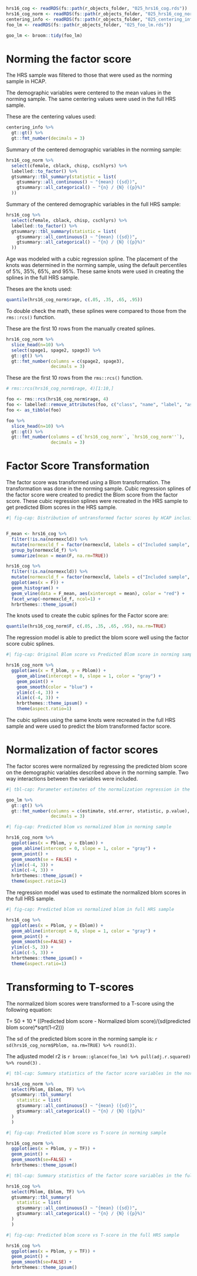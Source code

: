 
```r
hrs16_cog <- readRDS(fs::path(r_objects_folder, "025_hrs16_cog.rds"))
hrs16_cog_norm <- readRDS(fs::path(r_objects_folder, "025_hrs16_cog_norm.rds"))
centering_info <- readRDS(fs::path(r_objects_folder, "025_centering_info.rds"))
foo_lm <- readRDS(fs::path(r_objects_folder, "025_foo_lm.rds"))

goo_lm <- broom::tidy(foo_lm)
```

# Norming the factor score

The HRS sample was filtered to those that were used as the norming sample in HCAP.

The demographic variables were centered to the mean values in the norming sample.  The same centering values were used in the full HRS sample.

These are the centering values used:

```r

centering_info %>%
  gt::gt() %>%
  gt::fmt_number(decimals = 3)
```

Summary of the centered demographic variables in the norming sample:

```r

hrs16_cog_norm %>%
  select(cfemale, cblack, chisp, cschlyrs) %>%
  labelled::to_factor() %>%
  gtsummary::tbl_summary(statistic = list(
    gtsummary::all_continuous() ~ "{mean} ({sd})",
    gtsummary::all_categorical() ~ "{n} / {N} ({p}%)"
  ))

```

Summary of the centered demographic variables in the full HRS sample:

```r
hrs16_cog %>%
  select(cfemale, cblack, chisp, cschlyrs) %>%
  labelled::to_factor() %>%
  gtsummary::tbl_summary(statistic = list(
    gtsummary::all_continuous() ~ "{mean} ({sd})",
    gtsummary::all_categorical() ~ "{n} / {N} ({p}%)"
  ))

```

Age was modeled with a cubic regression spline. The placement of the knots was determined in the norming sample, using the default percentiles of 5%, 35%, 65%, and 95%. These same knots were used in creating the splines in the full HRS sample.

Theses are the knots used:

```r
quantile(hrs16_cog_norm$rage, c(.05, .35, .65, .95))
```

To double check the math, these splines were compared to those from the `rms::rcs()` function.

These are the first 10 rows from the manually created splines.

```r
hrs16_cog_norm %>% 
  slice_head(n=10) %>%
  select(spage1, spage2, spage3) %>%
  gt::gt() %>%
  gt::fmt_number(columns = c(spage2, spage3),
                 decimals = 3)
```

These are the first 10 rows from the `rms::rcs()` function.

```r
# rms::rcs(hrs16_cog_norm$rage, 4)[1:10,]

foo <- rms::rcs(hrs16_cog_norm$rage, 4)
foo <- labelled::remove_attributes(foo, c("class", "name", "label", "assume", "assume.code", "parms", "nonlinear", "colnames"))
foo <- as_tibble(foo)

foo %>% 
  slice_head(n=10) %>%
  gt::gt() %>%
  gt::fmt_number(columns = c(`hrs16_cog_norm'`, `hrs16_cog_norm''`),
                 decimals = 3)
```

# Factor Score Transformation

The factor score was transformed using a Blom transformation.  The transformation was done in the norming sample.  Cubic regression splines of the factor score were created to predict the Blom score from the factor score.  These cubic regression splines were recreated in the HRS sample to get predicted Blom scores in the HRS sample.

```r
#| fig-cap: Distribution of untransformed factor scores by HCAP inclusion status


F_mean <- hrs16_cog %>%
  filter(!is.na(normexcld)) %>%
  mutate(normexcld_f = factor(normexcld, labels = c("Included sample", "Excluded sample"))) %>%
  group_by(normexcld_f) %>%
  summarize(mean = mean(F, na.rm=TRUE))

hrs16_cog %>%
  filter(!is.na(normexcld)) %>%
  mutate(normexcld_f = factor(normexcld, labels = c("Included sample", "Excluded sample"))) %>%
  ggplot(aes(x = F)) +
  geom_histogram() +
  geom_vline(data = F_mean, aes(xintercept = mean), color = "red") +
  facet_wrap(~normexcld_f, ncol=1) +
  hrbrthemes::theme_ipsum()

```


The knots used to create the cubic splines for the Factor score are:

```r
quantile(hrs16_cog_norm$F, c(.05, .35, .65, .95), na.rm=TRUE)

```

The regression model is able to predict the blom score well using the factor score cubic splines.

```r
#| fig-cap: Original Blom score vs Predicted Blom score in norming sample

hrs16_cog_norm %>%
  ggplot(aes(x = f_blom, y = Pblom)) +
    geom_abline(intercept = 0, slope = 1, color = "gray") +
    geom_point() +
    geom_smooth(color = "blue") +
    ylim(c(-4, 3)) +
    xlim(c(-4, 3)) +
    hrbrthemes::theme_ipsum() +
    theme(aspect.ratio=1) 


```

The cubic splines using the same knots were recreated in the full HRS sample and were used to predict the blom transformed factor score.

# Normalization of factor scores

The factor scores were normalized by regressing the predicted blom score on the demographic variables described above in the norming sample. Two way interactions between the variables were included.

```r
#| tbl-cap: Parameter estimates of the normalization regression in the norming sample

goo_lm %>%
  gt::gt() %>%
  gt::fmt_number(columns = c(estimate, std.error, statistic, p.value),
                 decimals = 3)

```


```r
#| fig-cap: Predicted blom vs normalized blom in norming sample

hrs16_cog_norm %>%
  ggplot(aes(x = Pblom, y = Eblom)) +
  geom_abline(intercept = 0, slope = 1, color = "gray") +
  geom_point() +
  geom_smooth(se = FALSE) +
  ylim(c(-4, 3)) +
  xlim(c(-4, 3)) + 
  hrbrthemes::theme_ipsum() +
  theme(aspect.ratio=1) 
```

The regression model was used to estimate the normalized blom scores in the full HRS sample.

```r
#| fig-cap: Predicted blom vs normalized blom in full HRS sample

hrs16_cog %>%
  ggplot(aes(x = Pblom, y = Eblom)) +
  geom_abline(intercept = 0, slope = 1, color = "gray") +
  geom_point() +
  geom_smooth(se=FALSE) +
  ylim(c(-5, 3)) +
  xlim(c(-5, 3)) + 
  hrbrthemes::theme_ipsum() +
  theme(aspect.ratio=1) 
```

# Transforming to T-scores

The normalized blom scores were transformed to a T-score using the following equation:

T= 50 + 10 * ((Predicted blom score - Normalized blom score)/(sd(predicted blom score)*sqrt(1-r2)))

The sd of the predicted blom score in the norming sample is: `r sd(hrs16_cog_norm$Pblom, na.rm=TRUE) %>% round(3)`.

The adjusted model r2 is `r broom::glance(foo_lm) %>% pull(adj.r.squared) %>% round(3)` .

```r
#| tbl-cap: Summary statistics of the factor score variables in the norming sample

hrs16_cog_norm %>%
  select(Pblom, Eblom, TF) %>%
  gtsummary::tbl_summary(
    statistic = list(
    gtsummary::all_continuous() ~ "{mean} ({sd})",
    gtsummary::all_categorical() ~ "{n} / {N} ({p}%)"
  )
  )
```

```r
#| fig-cap: Predicted blom score vs T-score in norming sample

hrs16_cog_norm %>%
  ggplot(aes(x = Pblom, y = TF)) +
  geom_point() +
  geom_smooth(se=FALSE) + 
  hrbrthemes::theme_ipsum()
```


```r
#| tbl-cap: Summary statistics of the factor score variables in the full HRS sample

hrs16_cog %>%
  select(Pblom, Eblom, TF) %>%
  gtsummary::tbl_summary(
    statistic = list(
    gtsummary::all_continuous() ~ "{mean} ({sd})",
    gtsummary::all_categorical() ~ "{n} / {N} ({p}%)"
  )
  )
```

```r
#| fig-cap: Predicted blom score vs T-score in the full HRS sample

hrs16_cog %>%
  ggplot(aes(x = Pblom, y = TF)) +
  geom_point() +
  geom_smooth(se=FALSE) + 
  hrbrthemes::theme_ipsum()
```
